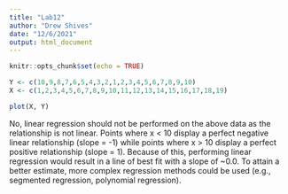 ```yaml
---
title: "Lab12"
author: "Drew Shives"
date: "12/6/2021"
output: html_document
---
```


```r
knitr::opts_chunk$set(echo = TRUE)
```

```r
Y <- c(10,9,8,7,6,5,4,3,2,1,2,3,4,5,6,7,8,9,10)
X <- c(1,2,3,4,5,6,7,8,9,10,11,12,13,14,15,16,17,18,19)

plot(X, Y)

```

No, linear regression should not be performed on the above data as the relationship is not linear. Points where x < 10 display a perfect negative linear relationship (slope = -1) while points where x > 10 display a perfect positive relationship (slope = 1). Because of this, performing linear regression would result in a line of best fit with a slope of ~0.0. To attain a better estimate, more complex regression methods could be used (e.g., segmented regression, polynomial regression).











